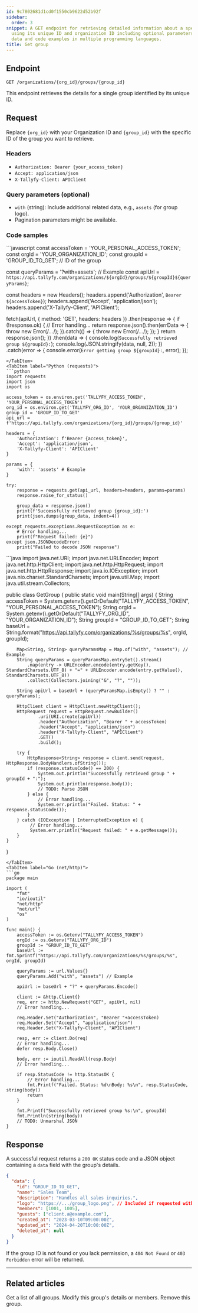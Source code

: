 ```yaml
---
id: 9c7802681d1cd0f1550cb9622d52b92f
sidebar:
  order: 3
snippet: A GET endpoint for retrieving detailed information about a specific group
  using its unique ID and organization ID including optional parameters for additional
  data and code examples in multiple programming languages.
title: Get group
---
```



## Endpoint

`GET /organizations/{org_id}/groups/{group_id}`

This endpoint retrieves the details for a single group identified by its unique ID.

## Request

Replace `{org_id}` with your Organization ID and `{group_id}` with the specific ID of the group you want to retrieve.

### Headers

-   `Authorization: Bearer {your_access_token}`
-   `Accept: application/json`
-   `X-Tallyfy-Client: APIClient`

### Query parameters (optional)

-   `with` (string): Include additional related data, e.g., `assets` (for group logo).
-   Pagination parameters might be available.

### Code samples

<Tabs>
<TabItem label="JavaScript (fetch)">
```javascript
const accessToken = 'YOUR_PERSONAL_ACCESS_TOKEN';
const orgId = 'YOUR_ORGANIZATION_ID';
const groupId = 'GROUP_ID_TO_GET'; // ID of the group

const queryParams = '?with=assets'; // Example
const apiUrl = `https://api.tallyfy.com/organizations/${orgId}/groups/${groupId}${queryParams}`;

const headers = new Headers();
headers.append('Authorization', `Bearer ${accessToken}`);
headers.append('Accept', 'application/json');
headers.append('X-Tallyfy-Client', 'APIClient');

fetch(apiUrl, {
    method: 'GET',
    headers: headers
})
.then(response => {
    if (!response.ok) {
        // Error handling...
        return response.json().then(errData => { throw new Error(/*...*/); }).catch(() => { throw new Error(/*...*/); });
    }
    return response.json();
})
.then(data => {
    console.log(`Successfully retrieved group ${groupId}:`);
    console.log(JSON.stringify(data, null, 2));
})
.catch(error => {
    console.error(`Error getting group ${groupId}:`, error);
});
```
</TabItem>
<TabItem label="Python (requests)">
```python
import requests
import json
import os

access_token = os.environ.get('TALLYFY_ACCESS_TOKEN', 'YOUR_PERSONAL_ACCESS_TOKEN')
org_id = os.environ.get('TALLYFY_ORG_ID', 'YOUR_ORGANIZATION_ID')
group_id = 'GROUP_ID_TO_GET'
api_url = f'https://api.tallyfy.com/organizations/{org_id}/groups/{group_id}'

headers = {
    'Authorization': f'Bearer {access_token}',
    'Accept': 'application/json',
    'X-Tallyfy-Client': 'APIClient'
}

params = {
    'with': 'assets' # Example
}

try:
    response = requests.get(api_url, headers=headers, params=params)
    response.raise_for_status()

    group_data = response.json()
    print(f'Successfully retrieved group {group_id}:')
    print(json.dumps(group_data, indent=4))

except requests.exceptions.RequestException as e:
    # Error handling...
    print(f"Request failed: {e}")
except json.JSONDecodeError:
    print("Failed to decode JSON response")
```
</TabItem>
<TabItem label="Java (HttpClient)">
```java
import java.net.URI;
import java.net.URLEncoder;
import java.net.http.HttpClient;
import java.net.http.HttpRequest;
import java.net.http.HttpResponse;
import java.io.IOException;
import java.nio.charset.StandardCharsets;
import java.util.Map;
import java.util.stream.Collectors;

public class GetGroup {
    public static void main(String[] args) {
        String accessToken = System.getenv().getOrDefault("TALLYFY_ACCESS_TOKEN", "YOUR_PERSONAL_ACCESS_TOKEN");
        String orgId = System.getenv().getOrDefault("TALLYFY_ORG_ID", "YOUR_ORGANIZATION_ID");
        String groupId = "GROUP_ID_TO_GET";
        String baseUrl = String.format("https://api.tallyfy.com/organizations/%s/groups/%s", orgId, groupId);

        Map<String, String> queryParamsMap = Map.of("with", "assets"); // Example
        String queryParams = queryParamsMap.entrySet().stream()
            .map(entry -> URLEncoder.encode(entry.getKey(), StandardCharsets.UTF_8) + "=" + URLEncoder.encode(entry.getValue(), StandardCharsets.UTF_8))
            .collect(Collectors.joining("&", "?", ""));
            
        String apiUrl = baseUrl + (queryParamsMap.isEmpty() ? "" : queryParams);

        HttpClient client = HttpClient.newHttpClient();
        HttpRequest request = HttpRequest.newBuilder()
                .uri(URI.create(apiUrl))
                .header("Authorization", "Bearer " + accessToken)
                .header("Accept", "application/json")
                .header("X-Tallyfy-Client", "APIClient")
                .GET()
                .build();

        try {
            HttpResponse<String> response = client.send(request, HttpResponse.BodyHandlers.ofString());
            if (response.statusCode() == 200) {
                System.out.println("Successfully retrieved group " + groupId + ":");
                System.out.println(response.body());
                // TODO: Parse JSON
            } else {
                // Error handling...
                System.err.println("Failed. Status: " + response.statusCode());
            }
        } catch (IOException | InterruptedException e) {
             // Error handling...
             System.err.println("Request failed: " + e.getMessage());
        }
    }
}
```
</TabItem>
<TabItem label="Go (net/http)">
```go
package main

import (
	"fmt"
	"io/ioutil"
	"net/http"
	"net/url"
	"os"
)

func main() {
	accessToken := os.Getenv("TALLYFY_ACCESS_TOKEN")
	orgId := os.Getenv("TALLYFY_ORG_ID")
    groupId := "GROUP_ID_TO_GET"
    baseUrl := fmt.Sprintf("https://api.tallyfy.com/organizations/%s/groups/%s", orgId, groupId)

    queryParams := url.Values{}
    queryParams.Add("with", "assets") // Example
    
    apiUrl := baseUrl + "?" + queryParams.Encode()

	client := &http.Client{}
	req, err := http.NewRequest("GET", apiUrl, nil)
    // Error handling...

	req.Header.Set("Authorization", "Bearer "+accessToken)
	req.Header.Set("Accept", "application/json")
	req.Header.Set("X-Tallyfy-Client", "APIClient")

	resp, err := client.Do(req)
    // Error handling...
	defer resp.Body.Close()

	body, err := ioutil.ReadAll(resp.Body)
    // Error handling...

	if resp.StatusCode != http.StatusOK {
        // Error handling...
		fmt.Printf("Failed. Status: %d\nBody: %s\n", resp.StatusCode, string(body))
		return
	}

	fmt.Printf("Successfully retrieved group %s:\n", groupId)
	fmt.Println(string(body))
	// TODO: Unmarshal JSON
}
```
</TabItem>
</Tabs>

## Response

A successful request returns a `200 OK` status code and a JSON object containing a `data` field with the group's details.

```json
{
  "data": {
    "id": "GROUP_ID_TO_GET",
    "name": "Sales Team",
    "description": "Handles all sales inquiries.",
    "logo": "https://.../group_logo.png", // Included if requested with 'with=assets'
    "members": [1001, 1005],
    "guests": ["client.a@example.com"],
    "created_at": "2023-03-10T09:00:00Z",
    "updated_at": "2024-04-20T10:00:00Z",
    "deleted_at": null
  }
}
```

If the group ID is not found or you lack permission, a `404 Not Found` or `403 Forbidden` error will be returned.

---


## Related articles
<CardGrid>
<LinkTitleCard header="<b>Groups > List groups</b>" href="./list-groups/"> Get a list of all groups. </LinkTitleCard>
<LinkTitleCard header="<b>Groups > Update group</b>" href="./update-group/"> Modify this group's details or members. </LinkTitleCard>
<LinkTitleCard header="<b>Groups > Delete group</b>" href="./delete-group/"> Remove this group. </LinkTitleCard>
</CardGrid>